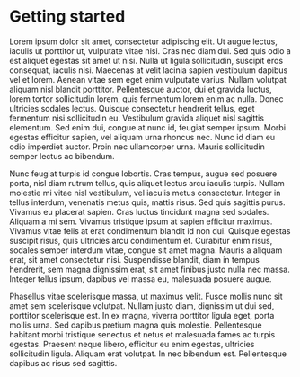 # Getting started

Lorem ipsum dolor sit amet, consectetur adipiscing elit. Ut augue lectus, iaculis ut porttitor ut, vulputate vitae nisi. Cras nec diam dui. Sed quis odio a est aliquet egestas sit amet ut nisi. Nulla ut ligula sollicitudin, suscipit eros consequat, iaculis nisi. Maecenas at velit lacinia sapien vestibulum dapibus vel et lorem. Aenean vitae sem eget enim vulputate varius. Nullam volutpat aliquam nisl blandit porttitor. Pellentesque auctor, dui et gravida luctus, lorem tortor sollicitudin lorem, quis fermentum lorem enim ac nulla. Donec ultricies sodales lectus. Quisque consectetur hendrerit tellus, eget fermentum nisi sollicitudin eu. Vestibulum gravida aliquet nisl sagittis elementum. Sed enim dui, congue at nunc id, feugiat semper ipsum. Morbi egestas efficitur sapien, vel aliquam urna rhoncus nec. Nunc id diam eu odio imperdiet auctor. Proin nec ullamcorper urna. Mauris sollicitudin semper lectus ac bibendum.

Nunc feugiat turpis id congue lobortis. Cras tempus, augue sed posuere porta, nisl diam rutrum tellus, quis aliquet lectus arcu iaculis turpis. Nullam molestie mi vitae nisl vestibulum, vel iaculis metus consectetur. Integer in tellus interdum, venenatis metus quis, mattis risus. Sed quis sagittis purus. Vivamus eu placerat sapien. Cras luctus tincidunt magna sed sodales. Aliquam a mi sem. Vivamus tristique ipsum at sapien efficitur maximus. Vivamus vitae felis at erat condimentum blandit id non dui. Quisque egestas suscipit risus, quis ultricies arcu condimentum et. Curabitur enim risus, sodales semper interdum vitae, congue sit amet magna. Mauris a aliquam erat, sit amet consectetur nisi. Suspendisse blandit, diam in tempus hendrerit, sem magna dignissim erat, sit amet finibus justo nulla nec massa. Integer tellus ipsum, dapibus vel massa eu, malesuada posuere augue.

Phasellus vitae scelerisque massa, ut maximus velit. Fusce mollis nunc sit amet sem scelerisque volutpat. Nullam justo diam, dignissim ut dui sed, porttitor scelerisque est. In ex magna, viverra porttitor ligula eget, porta mollis urna. Sed dapibus pretium magna quis molestie. Pellentesque habitant morbi tristique senectus et netus et malesuada fames ac turpis egestas. Praesent neque libero, efficitur eu enim egestas, ultricies sollicitudin ligula. Aliquam erat volutpat. In nec bibendum est. Pellentesque dapibus ac risus sed sagittis.